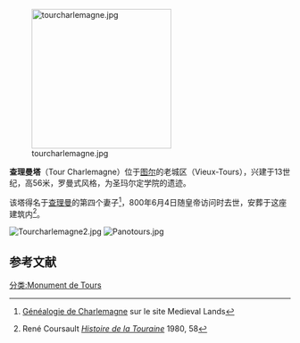 [[File:tourcharlemagne.jpg|250px]]

'''查理曼塔'''（Tour Charlemagne）位于[[图尔|图尔]]的老城区（Vieux-Tours），兴建于13世纪，高56米，罗曼式风格，为圣玛尔定学院的遗迹。

该塔得名于[[查理曼|查理曼]]的第四个妻子<ref>{{en}} [http://fmg.ac/Projects/MedLands/CAROLINGIANS.htm#CharlemagneB Généalogie de Charlemagne] {{Wayback|url=http://fmg.ac/Projects/MedLands/CAROLINGIANS.htm#CharlemagneB |date=20190306011606 }} sur le site Medieval Lands</ref>，800年6月4日随皇帝访问时去世，安葬于这座建筑内<ref>René Coursault [http://books.google.fr/books?id=DnofAAAAMAAJ&q=Luitgarde+800+Tours&dq=Luitgarde+800+Tours&lr=&pgis=1 ''Histoire de la Touraine''] {{Wayback|url=http://books.google.fr/books?id=DnofAAAAMAAJ&q=Luitgarde+800+Tours&dq=Luitgarde+800+Tours&lr=&pgis=1 |date=20160820105454 }} 1980, {{p.}}58</ref>。

[[File:Tourcharlemagne2.jpg|left]]
[[File:Panotours.jpg|thumb]]

== 参考文献 ==
{{references}}

[[分类:Monument_de_Tours|分类:Monument de Tours]]